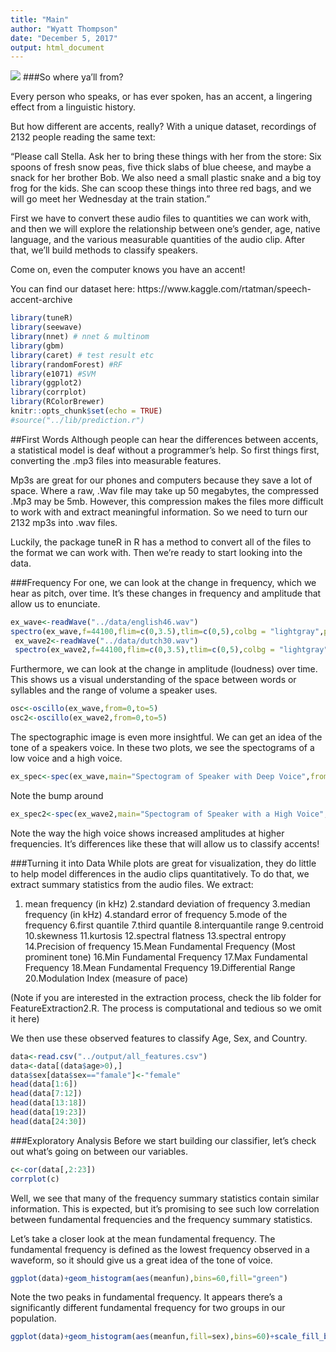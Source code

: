 ```yaml
---
title: "Main"
author: "Wyatt Thompson"
date: "December 5, 2017"
output: html_document
---
```

![](../lib/catcartoon.jpeg)
###So where ya'll from? 

Every person who speaks, or has ever spoken, has an accent, a lingering effect from a linguistic history. 

But how different are accents, really? With a unique dataset, recordings of 2132 people reading the same text:

"Please call Stella.  Ask her to bring these things with her from the store:  Six spoons of fresh snow peas, five thick slabs of blue cheese, and maybe a snack for her brother Bob.  We also need a small plastic snake and a big toy frog for the kids.  She can scoop these things into three red bags, and we will go meet her Wednesday at the train station."

First we have to convert these audio files to quantities we can work with, and then we will explore the relationship between one's gender, age, native language, and the various measurable quantities of the audio clip. After that, we'll build methods to classify speakers. 

Come on, even the computer knows you have an accent!

You can find our dataset here:
https://www.kaggle.com/rtatman/speech-accent-archive


```r
library(tuneR)
library(seewave)
library(nnet) # nnet & multinom
library(gbm)
library(caret) # test result etc
library(randomForest) #RF
library(e1071) #SVM
library(ggplot2)
library(corrplot)
library(RColorBrewer)
knitr::opts_chunk$set(echo = TRUE)
#source("../lib/prediction.r")
```

##First Words
Although people can hear the differences between accents, a statistical model is deaf without a programmer's help. So first things first, converting the .mp3 files into measurable features.

Mp3s are great for our phones and computers because they save a lot of space. Where a raw, .Wav file may take up 50 megabytes, the compressed .Mp3 may be 5mb. However, this compression makes the files more difficult to work with and extract meaningful information. So we need to turn our 2132 mp3s into .wav files. 

Luckily, the package tuneR in R has a method to convert all of the files to the format we can work with. Then we're ready to start looking into the data. 


###Frequency
For one, we can look at the change in frequency, which we hear as pitch, over time. It's these changes in frequency and amplitude that allow us to enunciate. 
```r
ex_wave<-readWave("../data/english46.wav")
spectro(ex_wave,f=44100,flim=c(0,3.5),tlim=c(0,5),colbg = "lightgray",palette = terrain.colors)
 ex_wave2<-readWave("../data/dutch30.wav")
 spectro(ex_wave2,f=44100,flim=c(0,3.5),tlim=c(0,5),colbg = "lightgray",palette = terrain.colors)
```
Furthermore, we can look at the change in amplitude (loudness) over time. This shows us a visual understanding of the space between words or syllables and the range of volume a speaker uses. 

```r
osc<-oscillo(ex_wave,from=0,to=5)
osc2<-oscillo(ex_wave2,from=0,to=5)

```

The spectographic image is even more insightful. We can get an idea of the tone of a speakers voice. In these two plots, we see the spectograms of a low voice and a high voice. 
```r
ex_spec<-spec(ex_wave,main="Spectogram of Speaker with Deep Voice",from=0,to=5,flim=c(0,1.5))

```
Note the bump around 


```r
ex_spec2<-spec(ex_wave2,main="Spectogram of Speaker with a High Voice",from=0,to=5,flim=c(0,1.5))
```
Note the way the high voice shows increased amplitudes at higher frequencies. It's differences like these that will allow us to classify accents! 

###Turning it into Data
While plots are great for visualization, they do little to help model differences in the audio clips quantitatively. To do that, we extract summary statistics from the audio files. We extract:

1. mean frequency (in kHz)
2.standard deviation of frequency
3.median frequency (in kHz)
4.standard error of frequency
5.mode of the frequency
6.first quantile 
7.third quantile 
8.interquantile range 
9.centroid
10.skewness
11.kurtosis
12.spectral flatness
13.spectral entropy
14.Precision of frequency
15.Mean Fundamental Frequency (Most prominent tone)
16.Min Fundamental Frequency
17.Max Fundamental Frequency
18.Mean Fundamental Frequency
19.Differential Range 
20.Modulation Index (measure of pace)

(Note if you are interested in the extraction process, check the lib folder for FeatureExtraction2.R. The process is computational and tedious so we omit it here) 

We then use these observed features to classify Age, Sex, and Country. 
```r
data<-read.csv("../output/all_features.csv")
data<-data[(data$age>0),]
data$sex[data$sex=="famale"]<-"female"
head(data[1:6])
head(data[7:12])
head(data[13:18])
head(data[19:23])
head(data[24:30])
```

###Exploratory Analysis
Before we start building our classifier, let's check out what's going on between our variables. 

```r
c<-cor(data[,2:23])
corrplot(c)
```
Well, we see that many of the frequency summary statistics contain similar information. This is expected, but it's promising to see such low correlation between fundamental frequencies and the frequency summary statistics. 

Let's take a closer look at the mean fundamental frequency. The fundamental frequency is defined as the lowest frequency observed in a waveform, so it should give us a great idea of the tone of voice. 
```r
ggplot(data)+geom_histogram(aes(meanfun),bins=60,fill="green")
```
Note the two peaks in fundamental frequency. It appears there's a significantly different fundamental frequency for two groups in our population. 
```r
ggplot(data)+geom_histogram(aes(meanfun,fill=sex),bins=60)+scale_fill_brewer(palette="Set1")
```